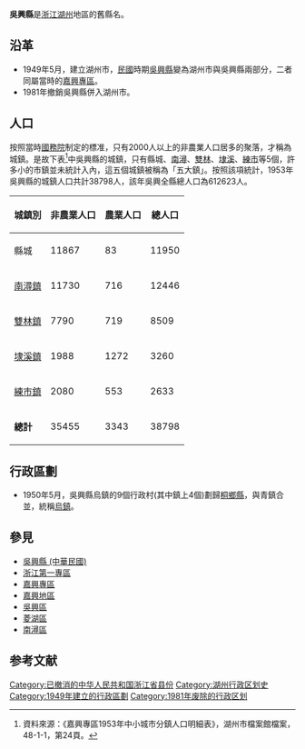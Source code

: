 {{expand|time=2010-08-04T02:12:38+00:00}}
{{otheruses|subject=[[中華人民共和國|中華人民共和國]]時期[[湖州|湖州]]地區的一個縣級行政單位吳興縣|other=[[中華民國|中華民國]]時期湖州地區的一個縣級行政單位|吳興縣 (中華民國)}}
{{for|三国时期的县名|浦城县}}
'''吳興縣'''是[[浙江|浙江]][[湖州|湖州]]地區的舊縣名。

== 沿革 ==
*1949年5月，建立湖州市，[[中華民國|民國]]時期[[吳興縣_(中華民國)|吳興縣]]變為湖州市與吳興縣兩部分，二者同屬當時的[[嘉興專區|嘉興專區]]。
*1981年撤銷吳興縣併入湖州市。

== 人口 ==
按照當時[[中华人民共和国国务院|國務院]]制定的標准，只有2000人以上的非農業人口居多的聚落，才稱為城鎮。是故下表<ref>資料來源：《嘉興專區1953年中小城市分鎮人口明細表》，湖州市檔案館檔案，48-1-1，第24頁。</ref>中吳興縣的城鎮，只有縣城、[[南潯|南潯]]、[[雙林|雙林]]、[[埭溪|埭溪]]、[[練市|練市]]等5個，許多小的市鎮並未統計入內，這五個城鎮被稱為「五大鎮」。按照該項統計，1953年吳興縣的城鎮人口共計38798人，該年吳興全縣總人口為612623人。
{| class="wikitable sortable"
|-
! 城鎮別 !! 非農業人口 !! 農業人口 !! 總人口
|-
| 縣城 || 11867 || 83 || 11950
|-
| [[南潯鎮|南潯鎮]] || 11730 || 716 || 12446
|-
| [[雙林鎮|雙林鎮]] || 7790 || 719 || 8509
|-
| [[埭溪鎮|埭溪鎮]] || 1988 || 1272 || 3260
|-
| [[練市鎮|練市鎮]] || 2080 || 553 || 2633
|-
| '''總計''' || 35455 || 3343 || 38798
|}

== 行政區劃 ==
*1950年5月，吳興縣烏鎮的9個行政村(其中鎮上4個)劃歸[[桐乡县_(明朝)|桐鄉縣]]，與青鎮合並，統稱[[乌镇镇|烏鎮]]。

== 參見 ==
*[[吳興縣_(中華民國)|吳興縣 (中華民國)]]
*[[浙江第一專區|浙江第一專區]]
*[[嘉興專區|嘉興專區]]
*[[嘉興地區|嘉興地區]]
*[[吳興區|吳興區]]
*[[菱湖區|菱湖區]]
*[[南潯區|南潯區]]

==参考文献==
<div class="references-small">
<references />
</div>

{{DEFAULTSORT:W}}
[[Category:已撤消的中华人民共和国浙江省县份|Category:已撤消的中华人民共和国浙江省县份]]
[[Category:湖州行政区划史|Category:湖州行政区划史]]
[[Category:1949年建立的行政區劃|Category:1949年建立的行政區劃]]
[[Category:1981年废除的行政区划|Category:1981年废除的行政区划]]